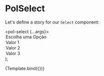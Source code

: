 
<Meta title="Form/Select" component={PolSelect} />

# PolSelect

Let's define a story for our `Select` component:

  <pol-select {...args}>
    <option value="" selected>
      Escolha uma Opção
    </option>
    <option value="1">Valor 1</option>
    <option value="2">Valor 2</option>
    <option value="3">Valor 3</option>
  </pol-select>
);

<Canvas>
  <Story
    name="select"
    args={{
      label: 'Label do select',
      disabled: false,
      required: true,
    }}
  >
    {Template.bind({})}
  </Story>
</Canvas>
